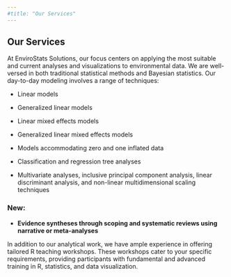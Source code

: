 ```yaml
---
#title: "Our Services"
---
```


## Our Services

At EnviroStats Solutions, our focus centers on applying the most suitable and current analyses and visualizations to environmental data. We are well-versed in both traditional statistical methods and Bayesian statistics. Our day-to-day modeling involves a range of techniques:

-   Linear models

-   Generalized linear models

-   Linear mixed effects models

-   Generalized linear mixed effects models

-   Models accommodating zero and one inflated data

-   Classification and regression tree analyses

-   Multivariate analyses, inclusive principal component analysis, linear discriminant analysis, and non-linear multidimensional scaling techniques

### New:
- **Evidence syntheses through scoping and systematic reviews using narrative or meta-analyses**

In addition to our analytical work, we have ample experience in offering tailored R teaching workshops. These workshops cater to your specific requirements, providing participants with fundamental and advanced training in R, statistics, and data visualization.

